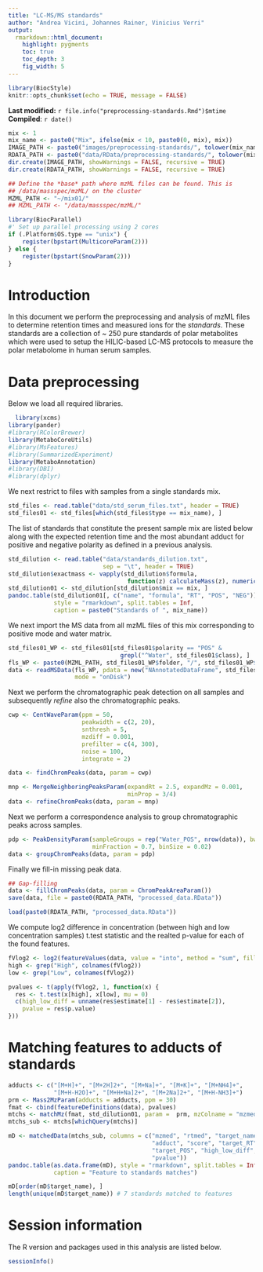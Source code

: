 ```yaml
---
title: "LC-MS/MS standards"
author: "Andrea Vicini, Johannes Rainer, Vinicius Verri"
output:
  rmarkdown::html_document:
    highlight: pygments
    toc: true
    toc_depth: 3
    fig_width: 5
---
```


```r
library(BiocStyle)
knitr::opts_chunk$set(echo = TRUE, message = FALSE)
```

**Last modified:** `r file.info("preprocessing-standards.Rmd")$mtime`<br />
**Compiled**: `r date()`

```r
mix <- 1
mix_name <- paste0("Mix", ifelse(mix < 10, paste0(0, mix), mix)) 
IMAGE_PATH <- paste0("images/preprocessing-standards/", tolower(mix_name),"/")
RDATA_PATH <- paste0("data/RData/preprocessing-standards/", tolower(mix_name), "/")
dir.create(IMAGE_PATH, showWarnings = FALSE, recursive = TRUE)
dir.create(RDATA_PATH, showWarnings = FALSE, recursive = TRUE)

## Define the *base* path where mzML files can be found. This is
## /data/massspec/mzML/ on the cluster
MZML_PATH <- "~/mix01/"
## MZML_PATH <- "/data/massspec/mzML/"

library(BiocParallel)
#' Set up parallel processing using 2 cores
if (.Platform$OS.type == "unix") {
    register(bpstart(MulticoreParam(2)))
} else {
    register(bpstart(SnowParam(2)))
}
```

# Introduction

In this document we perform the preprocessing and analysis of mzML files to
determine retention times and measured ions for the *standards*. These standards
are a collection of ~ 250 pure standards of polar metabolites which were used to
setup the HILIC-based LC-MS protocols to measure the polar metabolome in human
serum samples.


# Data preprocessing

Below we load all required libraries.

```r
  library(xcms)
library(pander)
#library(RColorBrewer)
library(MetaboCoreUtils)
#library(MsFeatures)
#library(SummarizedExperiment)
library(MetaboAnnotation)
#library(DBI)
#library(dplyr)
```

We next restrict to files with samples from a single standards mix.
```r
std_files <- read.table("data/std_serum_files.txt", header = TRUE)
std_files01 <- std_files[which(std_files$type == mix_name), ]
```

The list of standards that constitute the present sample mix are listed below
along with the expected retention time and the most abundant adduct for positive
and negative polarity as defined in a previous analysis.

```r
std_dilution <- read.table("data/standards_dilution.txt",
                           sep = "\t", header = TRUE)
std_dilution$exactmass <- vapply(std_dilution$formula, 
                                  function(z) calculateMass(z), numeric(1))
std_dilution01 <- std_dilution[std_dilution$mix == mix, ]
pandoc.table(std_dilution01[, c("name", "formula", "RT", "POS", "NEG")], 
             style = "rmarkdown", split.tables = Inf,
             caption = paste0("Standards of ", mix_name))
```

We next import the MS data from all mzML files of this mix corresponding to 
positive mode and water matrix. 

```r
std_files01_WP <- std_files01[std_files01$polarity == "POS" &
                                grepl("^Water", std_files01$class), ]
fls_WP <- paste0(MZML_PATH, std_files01_WP$folder, "/", std_files01_WP$mzML)
data <- readMSData(fls_WP, pdata = new("NAnnotatedDataFrame", std_files01_WP),
                   mode = "onDisk")
```

Next we perform the chromatographic peak detection on all samples and
subsequently *refine* also the chromatographic peaks.

```r
cwp <- CentWaveParam(ppm = 50,
                     peakwidth = c(2, 20),
                     snthresh = 5,
                     mzdiff = 0.001,
                     prefilter = c(4, 300),
                     noise = 100,
                     integrate = 2)

data <- findChromPeaks(data, param = cwp) 
```


```r
mnp <- MergeNeighboringPeaksParam(expandRt = 2.5, expandMz = 0.001,
                                  minProp = 3/4)
data <- refineChromPeaks(data, param = mnp)
```

Next we perform a correspondence analysis to group chromatographic peaks across
samples.

```r
pdp <- PeakDensityParam(sampleGroups = rep("Water_POS", nrow(data)), bw = 1.8,
                        minFraction = 0.7, binSize = 0.02)
data <- groupChromPeaks(data, param = pdp)
```

Finally we fill-in missing peak data.
```r
## Gap-filling
data <- fillChromPeaks(data, param = ChromPeakAreaParam())
save(data, file = paste0(RDATA_PATH, "processed_data.RData"))
```

```r
load(paste0(RDATA_PATH, "processed_data.RData"))
```

We compute log2 difference in concentration (between high and low concentration 
samples) t.test statistic and the realted p-value for each of the found features.

```r
fVlog2 <- log2(featureValues(data, value = "into", method = "sum", filled = TRUE))
high <- grep("High", colnames(fVlog2))
low <- grep("Low", colnames(fVlog2))

pvalues <- t(apply(fVlog2, 1, function(x) {
  res <- t.test(x[high], x[low], mu = 0)
  c(high_low_diff = unname(res$estimate[1] - res$estimate[2]), 
    pvalue = res$p.value)
}))
```

# Matching features to adducts of standards

```r
adducts <- c("[M+H]+", "[M+2H]2+", "[M+Na]+", "[M+K]+", "[M+NH4]+", 
             "[M+H-H2O]+", "[M+H+Na]2+", "[M+2Na]2+", "[M+H-NH3]+")
prm <- Mass2MzParam(adducts = adducts, ppm = 30)
fmat <- cbind(featureDefinitions(data), pvalues)
mtchs <- matchMz(fmat, std_dilution01, param =  prm, mzColname = "mzmed")
mtchs_sub <- mtchs[whichQuery(mtchs)]

```

  

```r
mD <- matchedData(mtchs_sub, columns = c("mzmed", "rtmed", "target_name", 
                                         "adduct", "score", "target_RT", 
                                         "target_POS", "high_low_diff", 
                                         "pvalue"))
pandoc.table(as.data.frame(mD), style = "rmarkdown", split.tables = Inf,
             caption = "Feature to standards matches")
```
```r
mD[order(mD$target_name), ]
length(unique(mD$target_name)) # 7 standards matched to features
```


# Session information

The R version and packages used in this analysis are listed below.

```r
sessionInfo()
```